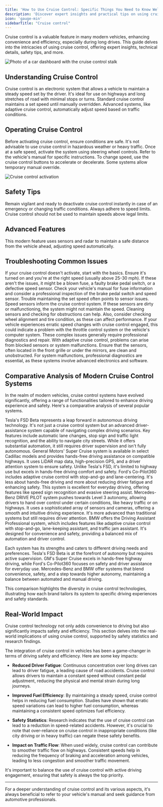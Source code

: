 ```yaml
---
title: 'How to Use Cruise Control: Specific Things You Need to Know Well'
description: 'Discover expert insights and practical tips on using cruise control effectively. This comprehensive guide covers everything from basic operations to advanced features, safety tips, and troubleshooting.'
icon: 'gauge-min'
sidebarTitle: "Cruise control"
---
```


Cruise control is a valuable feature in many modern vehicles, enhancing convenience and efficiency, especially during long drives. This guide delves into the intricacies of using cruise control, offering expert insights, technical details, safety tips, and more.

![Photo of a car dashboard with the cruise control stalk](https://driving-tests.org/wp-content/uploads/2012/07/cruise-control.jpg)

## Understanding Cruise Control

<Accordion title="What is Cruise Control?">
Cruise control is an electronic system that allows a vehicle to maintain a steady speed set by the driver. It's ideal for use on highways and long stretches of road with minimal stops or turns.
</Accordion>

<Accordion title="Types of Cruise Control">
Standard cruise control maintains a set speed until manually overridden. Advanced systems, like adaptive cruise control, automatically adjust speed based on traffic conditions.
</Accordion>

## Operating Cruise Control

<Tabs>
  <Tab title="Setting Up">
    Before activating cruise control, ensure conditions are safe. It's not advisable to use cruise control in hazardous weather or heavy traffic.
  </Tab>

  <Tab title="Activating">
    Once at a safe speed, activate the system using steering wheel controls. Refer to the vehicle's manual for specific instructions.
  </Tab>

  <Tab title="Adjusting Speed">
    To change speed, use the cruise control buttons to accelerate or decelerate. Some systems allow temporary manual override.
  </Tab>
</Tabs>

![Cruise control activation](https://driving-tests.org/wp-content/uploads/2012/03/cruise-button.jpg)

## Safety Tips

<CardGroup cols={2}>
  <Card title="Be Alert" icon="circle-exclamation">
    Remain vigilant and ready to deactivate cruise control instantly in case of an emergency or changing traffic conditions.
  </Card>

  <Card title="Speed Limits" icon="gauge">
    Always adhere to speed limits. Cruise control should not be used to maintain speeds above legal limits.
  </Card>
</CardGroup>

## Advanced Features

<Accordion title="Adaptive Cruise Control">
This modern feature uses sensors and radar to maintain a safe distance from the vehicle ahead, adjusting speed automatically.
</Accordion>

## Troubleshooting Common Issues
<AccordionGroup>
  <Accordion title="System Not Activating">
    If your cruise control doesn't activate, start with the basics. Ensure it's turned on and you're at the right speed (usually above 25-30 mph). If these aren't the issues, it might be a blown fuse, a faulty brake pedal switch, or a defective speed sensor. Check your vehicle's manual for fuse information and consider a professional inspection of the brake pedal switch and speed sensor.
  </Accordion>

  <Accordion title="Failing to Maintain Set Speed">
    Trouble maintaining the set speed often points to sensor issues. Speed sensors inform the cruise control system. If these sensors are dirty or malfunctioning, the system might not maintain the speed. Cleaning sensors and checking for obstructions can help. Also, consider checking wheel alignment and tire condition, as these can affect performance.
  </Accordion>

  <Accordion title="Erratic Speed Changes">
    If your vehicle experiences erratic speed changes with cruise control engaged, this could indicate a problem with the throttle control system or the vehicle's computer system. These complex issues generally require professional diagnostics and repair.
  </Accordion>

  <Accordion title="Adaptive Cruise Control Problems">
    With adaptive cruise control, problems can arise from blocked sensors or system malfunctions. Ensure that the sensors, often located in the front grille or under the mirrors, are clean and unobstructed. For system malfunctions, professional diagnostics are essential, as these systems involve advanced electronics and software.
  </Accordion>
</AccordionGroup>

## Comparative Analysis of Modern Cruise Control Systems

In the realm of modern vehicles, cruise control systems have evolved significantly, offering a range of functionalities tailored to enhance driving experience and safety. Here's a comparative analysis of several popular systems.

<AccordionGroup>

  <Accordion title="Tesla Full Self-Driving (FSD) Beta">
    Tesla's FSD Beta represents a leap forward in autonomous driving technology. It's not just a cruise control system but an advanced driver-assistance system capable of navigating complex driving scenarios. Key features include automatic lane changes, stop sign and traffic light recognition, and the ability to navigate city streets. While it offers substantial automation, it still requires driver supervision and isn't fully autonomous.
  </Accordion>

  <Accordion title="GM's Super Cruise">
    General Motors' Super Cruise system is available in select Cadillac models and provides hands-free driving assistance on compatible highways. It uses LiDAR map data, high-precision GPS, and a driver attention system to ensure safety. Unlike Tesla's FSD, it's limited to highway use but excels in hands-free driving comfort and safety.
  </Accordion>

  <Accordion title="Ford Co-Pilot360">
    Ford's Co-Pilot360 includes adaptive cruise control with stop-and-go and lane-centering. It's less about hands-free driving and more about reducing driver fatigue and enhancing safety. This system is excellent for everyday driving, offering features like speed sign recognition and evasive steering assist.
  </Accordion>

  <Accordion title="Mercedes-Benz DRIVE PILOT">
    Mercedes-Benz DRIVE PILOT system pushes towards Level 3 autonomy, allowing drivers to hand over control under certain conditions, like heavy traffic or on highways. It uses a sophisticated array of sensors and cameras, offering a smooth and intuitive driving experience. It's more advanced than traditional systems but still requires driver attention.
  </Accordion>

  <Accordion title="BMW's Driving Assistant Professional">
    BMW offers the Driving Assistant Professional system, which includes features like adaptive cruise control with stop-and-go, lane-keeping assistant, and traffic jam assistant. It's designed for convenience and safety, providing a balanced mix of automation and driver control.
  </Accordion>

</AccordionGroup>

Each system has its strengths and caters to different driving needs and preferences. Tesla's FSD Beta is at the forefront of autonomy but requires active supervision. GM's Super Cruise excels in hands-free highway driving, while Ford's Co-Pilot360 focuses on safety and driver assistance for everyday use. Mercedes-Benz and BMW offer systems that blend convenience, safety, and a step towards higher autonomy, maintaining a balance between automated and manual driving.

This comparison highlights the diversity in cruise control technologies, illustrating how each brand tailors its system to specific driving experiences and safety standards.

## Real-World Impact

Cruise control technology not only adds convenience to driving but also significantly impacts safety and efficiency. This section delves into the real-world implications of using cruise control, supported by safety statistics and research findings.

The integration of cruise control in vehicles has been a game-changer in terms of driving safety and efficiency. Here are some key impacts:

- **Reduced Driver Fatigue**: Continuous concentration over long drives can lead to driver fatigue, a leading cause of road accidents. Cruise control allows drivers to maintain a constant speed without constant pedal adjustment, reducing the physical and mental strain during long journeys.

- **Improved Fuel Efficiency**: By maintaining a steady speed, cruise control helps in reducing fuel consumption. Studies have shown that erratic speed variations can lead to higher fuel consumption, whereas maintaining a consistent speed optimizes fuel efficiency.

- **Safety Statistics**: Research indicates that the use of cruise control can lead to a reduction in speed-related accidents. However, it's crucial to note that over-reliance on cruise control in inappropriate conditions (like city driving or in heavy traffic) can negate these safety benefits.

- **Impact on Traffic Flow**: When used widely, cruise control can contribute to smoother traffic flow on highways. Consistent speeds help in reducing the frequency of braking and acceleration among vehicles, leading to less congestion and smoother traffic movement.

It's important to balance the use of cruise control with active driving engagement, ensuring that safety is always the top priority.

---

For a deeper understanding of cruise control and its various aspects, it's always beneficial to refer to your vehicle's manual and seek guidance from automotive professionals.
